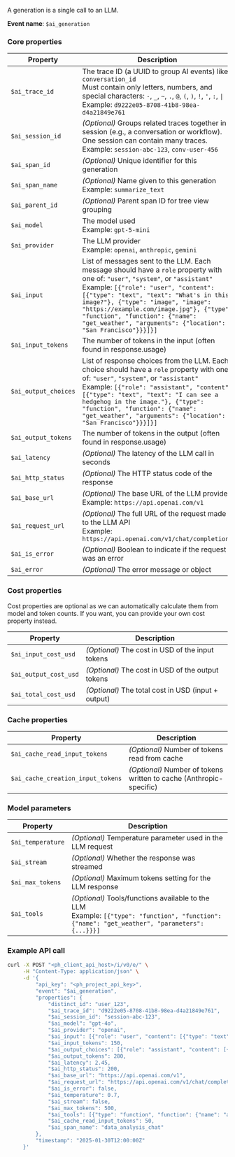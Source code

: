 A generation is a single call to an LLM.

**Event name**: `$ai_generation`  

### Core properties

| Property | Description |
|----------|-------------|
| `$ai_trace_id` | The trace ID (a UUID to group AI events) like `conversation_id`<br/>Must contain only letters, numbers, and special characters: `-`, `_`, `~`, `.`, `@`, `(`, `)`, `!`, `'`, `:`, <code>\|</code> <br/>Example: `d9222e05-8708-41b8-98ea-d4a21849e761` |
| `$ai_session_id` | *(Optional)* Groups related traces together in a session (e.g., a conversation or workflow). One session can contain many traces.<br/>Example: `session-abc-123`, `conv-user-456` |
| `$ai_span_id` | *(Optional)* Unique identifier for this generation |
| `$ai_span_name` | *(Optional)* Name given to this generation <br/>Example: `summarize_text` |
| `$ai_parent_id` | *(Optional)* Parent span ID for tree view grouping | 
| `$ai_model` | The model used <br/>Example: `gpt-5-mini` |
| `$ai_provider` | The LLM provider <br/>Example: `openai`, `anthropic`, `gemini` |
| `$ai_input` | List of messages sent to the LLM. Each message should have a `role` property with one of: `"user"`, `"system"`, or `"assistant"` <br/>Example: `[{"role": "user", "content": [{"type": "text", "text": "What's in this image?"}, {"type": "image", "image": "https://example.com/image.jpg"}, {"type": "function", "function": {"name": "get_weather", "arguments": {"location": "San Francisco"}}}]}]` |
| `$ai_input_tokens` | The number of tokens in the input (often found in response.usage) |
| `$ai_output_choices` | List of response choices from the LLM. Each choice should have a `role` property with one of: `"user"`, `"system"`, or `"assistant"` <br/>Example: `[{"role": "assistant", "content": [{"type": "text", "text": "I can see a hedgehog in the image."}, {"type": "function", "function": {"name": "get_weather", "arguments": {"location": "San Francisco"}}}]}]` |
| `$ai_output_tokens` | The number of tokens in the output (often found in response.usage) |
| `$ai_latency` | *(Optional)* The latency of the LLM call in seconds |
| `$ai_http_status` | *(Optional)* The HTTP status code of the response |
| `$ai_base_url` | *(Optional)* The base URL of the LLM provider <br/>Example: `https://api.openai.com/v1` |
| `$ai_request_url` | *(Optional)* The full URL of the request made to the LLM API <br/>Example: `https://api.openai.com/v1/chat/completions` |
| `$ai_is_error` | *(Optional)* Boolean to indicate if the request was an error |
| `$ai_error` | *(Optional)* The error message or object |

### Cost properties

Cost properties are optional as we can automatically calculate them from model and token counts. If you want, you can provide your own cost property instead.

| Property | Description |
|----------|-------------|
| `$ai_input_cost_usd` | *(Optional)* The cost in USD of the input tokens |
| `$ai_output_cost_usd` | *(Optional)* The cost in USD of the output tokens |
| `$ai_total_cost_usd` | *(Optional)* The total cost in USD (input + output) |

### Cache properties

| Property | Description |
|----------|-------------|
| `$ai_cache_read_input_tokens` | *(Optional)* Number of tokens read from cache |
| `$ai_cache_creation_input_tokens` | *(Optional)* Number of tokens written to cache (Anthropic-specific) |

### Model parameters

| Property | Description |
|----------|-------------|
| `$ai_temperature` | *(Optional)* Temperature parameter used in the LLM request |
| `$ai_stream` | *(Optional)* Whether the response was streamed |
| `$ai_max_tokens` | *(Optional)* Maximum tokens setting for the LLM response |
| `$ai_tools` | *(Optional)* Tools/functions available to the LLM <br/>Example: `[{"type": "function", "function": {"name": "get_weather", "parameters": {...}}}]` |

### Example API call

```bash
curl -X POST "<ph_client_api_host>/i/v0/e/" \
     -H "Content-Type: application/json" \
     -d '{
         "api_key": "<ph_project_api_key>",
         "event": "$ai_generation",
         "properties": {
             "distinct_id": "user_123",
             "$ai_trace_id": "d9222e05-8708-41b8-98ea-d4a21849e761",
             "$ai_session_id": "session-abc-123",
             "$ai_model": "gpt-4o",
             "$ai_provider": "openai",
             "$ai_input": [{"role": "user", "content": [{"type": "text", "text": "Analyze this data and suggest improvements"}]}],
             "$ai_input_tokens": 150,
             "$ai_output_choices": [{"role": "assistant", "content": [{"type": "text", "text": "Based on the data, here are my suggestions..."}]}],
             "$ai_output_tokens": 280,
             "$ai_latency": 2.45,
             "$ai_http_status": 200,
             "$ai_base_url": "https://api.openai.com/v1",
             "$ai_request_url": "https://api.openai.com/v1/chat/completions",
             "$ai_is_error": false,
             "$ai_temperature": 0.7,
             "$ai_stream": false,
             "$ai_max_tokens": 500,
             "$ai_tools": [{"type": "function", "function": {"name": "analyze_data", "description": "Analyzes data and provides insights", "parameters": {"type": "object", "properties": {"data_type": {"type": "string"}}}}}],
             "$ai_cache_read_input_tokens": 50,
             "$ai_span_name": "data_analysis_chat"
         },
         "timestamp": "2025-01-30T12:00:00Z"
     }'

```
